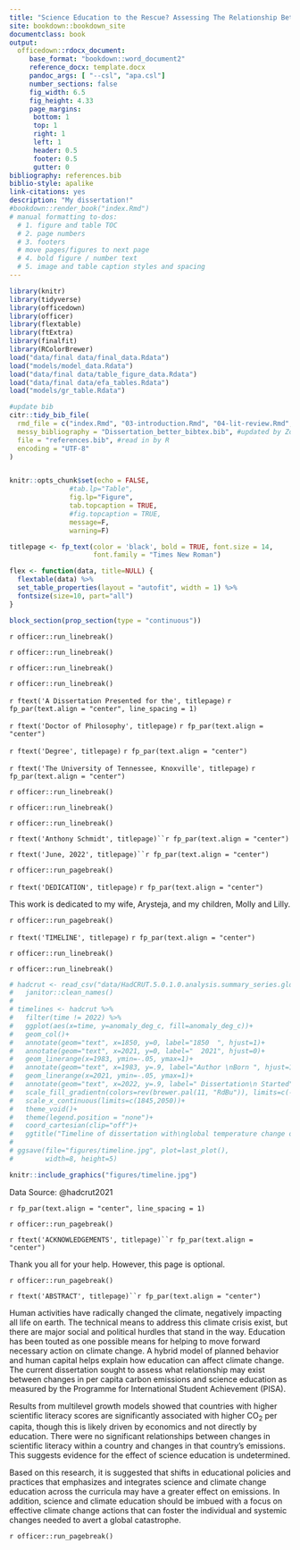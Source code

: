 ```yaml
--- 
title: "Science Education to the Rescue? Assessing The Relationship Between Scientific Literacy and Carbon Emissions"
site: bookdown::bookdown_site
documentclass: book
output:
  officedown::rdocx_document:
     base_format: "bookdown::word_document2"
     reference_docx: template.docx
     pandoc_args: [ "--csl", "apa.csl"]
     number_sections: false
     fig_width: 6.5
     fig_height: 4.33
     page_margins:
      bottom: 1
      top: 1
      right: 1
      left: 1
      header: 0.5
      footer: 0.5
      gutter: 0
bibliography: references.bib
biblio-style: apalike
link-citations: yes
description: "My dissertation!"
#bookdown::render_book("index.Rmd")
# manual formatting to-dos:
  # 1. figure and table TOC
  # 2. page numbers
  # 3. footers
  # move pages/figures to next page
  # 4. bold figure / number text
  # 5. image and table caption styles and spacing
---
```




```r
library(knitr)
library(tidyverse)
library(officedown)
library(officer)
library(flextable)
library(ftExtra)
library(finalfit)
library(RColorBrewer)
load("data/final data/final_data.Rdata")
load("models/model_data.Rdata")
load("data/final data/table_figure_data.Rdata")
load("data/final data/efa_tables.Rdata")
load("models/gr_table.Rdata")

#update bib
citr::tidy_bib_file(
  rmd_file = c("index.Rmd", "03-introduction.Rmd", "04-lit-review.Rmd", "05-methods.Rmd", "06-results.Rmd", "07-conclusion.Rmd", "09-appendix.Rmd"),
  messy_bibliography = "Dissertation_better_bibtex.bib", #updated by Zotero
  file = "references.bib", #read in by R
  encoding = "UTF-8"
)


knitr::opts_chunk$set(echo = FALSE, 
               #tab.lp="Table", 
               fig.lp="Figure",
               tab.topcaption = TRUE,
               #fig.topcaption = TRUE,
               message=F,
               warning=F)

titlepage <- fp_text(color = 'black', bold = TRUE, font.size = 14,
                     font.family = "Times New Roman")

flex <- function(data, title=NULL) {
  flextable(data) %>%
  set_table_properties(layout = "autofit", width = 1) %>%
  fontsize(size=10, part="all")
}

```

```r
block_section(prop_section(type = "continuous"))
```

`r officer::run_linebreak()`

`r officer::run_linebreak()`

`r officer::run_linebreak()`

`r officer::run_linebreak()`


`r ftext('A Dissertation Presented for the', titlepage)`
`r fp_par(text.align = "center", line_spacing = 1)`

`r ftext('Doctor of Philosophy', titlepage)`
`r fp_par(text.align = "center")`

`r ftext('Degree', titlepage)`
`r fp_par(text.align = "center")`

`r ftext('The University of Tennessee, Knoxville', titlepage)`
`r fp_par(text.align = "center")`

`r officer::run_linebreak()`

`r officer::run_linebreak()`

`r officer::run_linebreak()`



`r ftext('Anthony Schmidt', titlepage)``r fp_par(text.align = "center")`

`r ftext('June, 2022', titlepage)``r fp_par(text.align = "center")`

`r officer::run_pagebreak()`


`r ftext('DEDICATION', titlepage)`
`r fp_par(text.align = "center")`

This work is dedicated to my wife, Arysteja, and my children, Molly and Lilly.

`r officer::run_pagebreak()`



`r ftext('TIMELINE', titlepage)`
`r fp_par(text.align = "center")`

`r officer::run_linebreak()`

`r officer::run_linebreak()`


```r
# hadcrut <- read_csv("data/HadCRUT.5.0.1.0.analysis.summary_series.global.annual.csv") %>%
#   janitor::clean_names()
# 
# timelines <- hadcrut %>%
#   filter(time != 2022) %>%
#   ggplot(aes(x=time, y=anomaly_deg_c, fill=anomaly_deg_c))+
#   geom_col()+
#   annotate(geom="text", x=1850, y=0, label="1850  ", hjust=1)+
#   annotate(geom="text", x=2021, y=0, label="  2021", hjust=0)+
#   geom_linerange(x=1983, ymin=-.05, ymax=1)+
#   annotate(geom="text", x=1983, y=.9, label="Author \nBorn ", hjust=1)+
#   geom_linerange(x=2021, ymin=-.05, ymax=1)+
#   annotate(geom="text", x=2022, y=.9, label=" Dissertation\n Started", hjust=0)+
#   scale_fill_gradientn(colors=rev(brewer.pal(11, "RdBu")), limits=c(-.75,1))+
#   scale_x_continuous(limits=c(1845,2050))+
#   theme_void()+
#   theme(legend.position = "none")+
#   coord_cartesian(clip="off")+
#   ggtitle("Timeline of dissertation with\nglobal temperature change over time")
# 
# ggsave(file="figures/timeline.jpg", plot=last_plot(),
#        width=8, height=5)

knitr::include_graphics("figures/timeline.jpg")
```
Data Source: @hadcrut2021


`r fp_par(text.align = "center", line_spacing = 1)`


`r officer::run_pagebreak()`



`r ftext('ACKNOWLEDGEMENTS', titlepage)``r fp_par(text.align = "center")`

Thank you all for your help. However, this page is optional.

`r officer::run_pagebreak()`



`r ftext('ABSTRACT', titlepage)``r fp_par(text.align = "center")`

Human activities have radically changed the climate, negatively impacting all life on earth. The technical means to address this climate crisis exist, but there are major social and political hurdles that stand in the way. Education has been touted as one possible means for helping to move forward necessary action on climate change. A hybrid model of planned behavior and human capital helps explain how education can affect climate change. The current dissertation sought to assess what relationship may exist between changes in per capita carbon emissions and science education as measured by the Programme for International Student Achievement (PISA). 

Results from multilevel growth models showed that countries with higher scientific literacy scores are significantly associated with higher CO~2~ per capita, though this is likely driven by economics and not directly by education. There were no significant relationships between changes in scientific literacy within a country and changes in that country's emissions. This suggests evidence for the effect of science education is undetermined.
  
Based on this research, it is suggested that shifts in educational policies and practices that emphasizes and integrates science and climate change education across the curricula may have a greater effect on emissions. In addition, science and climate education should be imbued with a focus on effective climate change actions that can foster the individual and systemic changes needed to avert a global catastrophe.

`r officer::run_pagebreak()`


